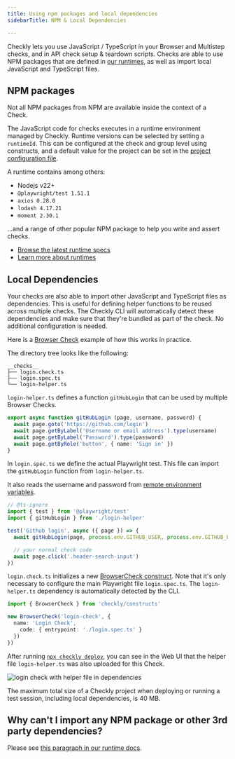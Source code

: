```yaml
---
title: Using npm packages and local dependencies
sidebarTitle: NPM & Local Dependencies

---
```


Checkly lets you use JavaScript / TypeScript in your Browser and Multistep checks, and in API check setup & teardown scripts.
Checks are able to use NPM packages that are defined in [our runtimes](/docs/platform/runtimes/overview), as well as import local JavaScript and TypeScript files.


## NPM packages

<Note>Not all NPM packages from NPM are available inside the context of a Check.</Note>

The JavaScript code for checks executes in a runtime environment managed by Checkly.
Runtime versions can be selected by setting a `runtimeId`.
This can be configured at the check and group level using constructs, and a default value for the project can be set in the [project configuration file](/constructs/project#param-checks-runtime-id).

A runtime contains among others:

- Nodejs v22+
- `@playwright/test 1.51.1`
- `axios 0.28.0`
- `lodash 4.17.21`
- `moment 2.30.1`

...and a range of other popular NPM package to help you write and assert checks.

- [Browse the latest runtime specs](/docs/platform/runtimes/runtime-specification)
- [Learn more about runtimes](/docs/platform/runtimes/overview)

## Local Dependencies

Your checks are also able to import other JavaScript and TypeScript files as dependencies.
This is useful for defining helper functions to be reused across multiple checks.
The Checkly CLI will automatically detect these dependencies and make sure that they're bundled as part of the check.
No additional configuration is needed.

Here is a [Browser Check](/docs/detect/synthetic-monitoring/browser-checks/overview) example of how this works in practice.

The directory tree looks like the following:

```
__checks__
├── login.check.ts
├── login.spec.ts
└── login-helper.ts
```

`login-helper.ts` defines a function `gitHubLogin` that can be used by multiple Browser Checks.

```ts login-helper.ts
export async function gitHubLogin (page, username, password) {
  await page.goto('https://github.com/login')
  await page.getByLabel('Username or email address').type(username)
  await page.getByLabel('Password').type(password)
  await page.getByRole('button', { name: 'Sign in' })
}
```

In `login.spec.ts` we define the actual Playwright test. This file can import the `gitHubLogin` function from `login-helper.ts`.

It also reads the username and password from [remote environment variables](/cli/environment-variables).

```ts login.spec.ts
// @ts-ignore
import { test } from '@playwright/test'
import { gitHubLogin } from './login-helper'

test('Github login', async ({ page }) => {
  await gitHubLogin(page, process.env.GITHUB_USER, process.env.GITHUB_PWD)

  // your normal check code
  await page.click('.header-search-input')
})
```

`login.check.ts` initializes a new [BrowserCheck construct](/docs/cli/constructs-reference/#browsercheck). Note that it's only necessary to configure the main Playwright file `login.spec.ts`. The `login-helper.ts` dependency is automatically detected by the CLI.

```ts login.check.ts
import { BrowserCheck } from 'checkly/constructs'

new BrowserCheck('login-check', {
  name: 'Login Check',
    code: { entrypoint: './login.spec.ts' }
  })
})
```

After running [`npx checkly deploy`](/cli/checkly-deploy), you can see in the Web UI that the helper file `login-helper.ts` was also uploaded for this Check.

![login check with helper file in dependencies](/images/docs/images/cli/local-dependency.png)

The maximum total size of a Checkly project when deploying or running a test session, including local dependencies, is 40 MB.

## Why can't I import any NPM package or other 3rd party dependencies?

Please see [this paragraph in our runtime docs](/docs/platform/runtimes/overview#why-can’t-i-import-any-npm-package-or-other-3rd-party-dependencies%3F).
